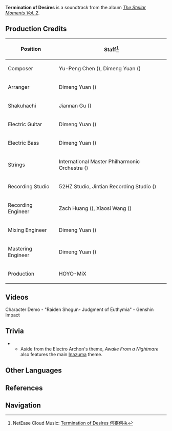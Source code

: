 {{Soundtrack Infobox
|title          =
|image          = The Stellar Moments Vol. 2.png
|album          = The Stellar Moments Vol. 2
|number         = 21
|featured       =
|featured2      =
|featured3      =
|featured_disc  =
|featured_disc2 =
|featured_disc3 =
|youtube_id     = hopQXbkXm94
|youtube_time   = 1788
|spotify_id     = 5k6FEGx0ECYATBIXGAWTEd
|played_in      = Character Demo
|during         = [https://youtu.be/watch?v=mvrW4aKwAXw Character Demo - "Raiden Shogun: Judgment of Euthymia"]
|domain         =
|previous       = Awake From a Nightmare
|next           = 
}}
'''Termination of Desires''' is a soundtrack from the album ''[[The Stellar Moments Vol. 2]]''.

==Production Credits==
{| class="wikitable" style="text-align:left; height:0.5em"
! Position
! Staff<ref>NetEase Cloud Music: [https://music.163.com/#/song?id=1913532421 Termination of Desires 何妄何执]</ref>
|-
! Composer
| Yu-Peng Chen ({{Lang|zh=陈致逸|mini=1}}), Dimeng Yuan ({{Lang|zh=苑迪萌|mini=1}})
|-
! Arranger
| Dimeng Yuan ({{Lang|zh=苑迪萌|mini=1}})
|-
! Shakuhachi
| Jiannan Gu ({{Lang|zh=顾剑楠|mini=1}})
|-
! Electric Guitar
| Dimeng Yuan ({{Lang|zh=苑迪萌|mini=1}})
|-
! Electric Bass
| Dimeng Yuan ({{Lang|zh=苑迪萌|mini=1}})
|-
! Strings
| International Master Philharmonic Orchestra ({{Lang|zh=国际首席爱乐乐团|mini=1}})
|-
! Recording Studio
| 52HZ Studio, Jintian Recording Studio ({{Lang|zh=金田录音棚|mini=1}})
|-
! Recording Engineer
| Zach Huang ({{Lang|zh=黄巍|mini=1}}), Xiaosi Wang ({{Lang|zh=王小四|mini=1}})
|-
! Mixing Engineer
| Dimeng Yuan ({{Lang|zh=苑迪萌|mini=1}})
|-
! Mastering Engineer
| Dimeng Yuan ({{Lang|zh=苑迪萌|mini=1}})
|-
! Production
| HOYO-MiX
|}

==Videos==
<gallery hideaddbutton="true" captionalign="center">
Character Demo - "Raiden Shogun- Judgment of Euthymia" - Genshin Impact
</gallery>

==Trivia==
* {{Transclude|Separated Dream|ShogunTheme|section=1}}
** Aside from the Electro Archon's theme, ''Awake From a Nightmare'' also features the main [[Inazuma (Soundtrack)|Inazuma]] theme.

==Other Languages==
{{Other Languages
|default_hidden = 1
|en      = Termination of Desires
|zhs     = 何妄何执
|zhs_rm  = Hé Wàng Hé Zhí
|zht     = 何妄何執
|zht_rm  = Hé Wàng Hé Zhí
|ja      = 妄念と執念
|ja_rm   = Mounen to Shuunen
|ko      = Termination of Desires<ref name=drumalong>Event: [[The Almighty Arataki Great and Glorious Drumalong Festival]]</ref>
|es      = El fin de los deseos<ref name=drumalong />
|fr      = Fin des désirs<ref name=drumalong />
|ru      = Разрушенные мечты<ref name=drumalong />
|th      = Termination of Desires<ref name=drumalong />
|vi      = Ngông Cuồng Cố Chấp<ref name=drumalong />
|de      = Wahnvorstellung und Sehnsucht<ref name=drumalong />
|id      = Termination of Desires<ref name=drumalong />
|pt      = Término dos Desejos<ref name=drumalong />
}}

==References==
{{Reflist}}

==Navigation==
{{Soundtrack Navbox|The Stellar Moments}}